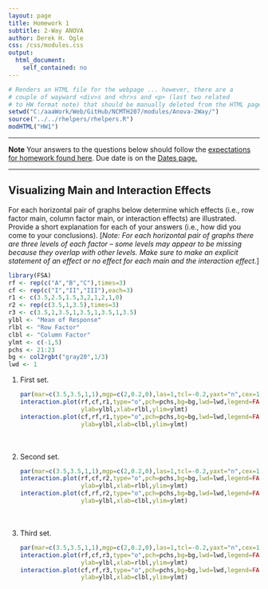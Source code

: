 ```yaml
---
layout: page
title: Homework 1
subtitle: 2-Way ANOVA
author: Derek H. Ogle
css: /css/modules.css
output:
  html_document:
    self_contained: no
---
```


```r
# Renders an HTML file for the webpage ... however, there are a
# couple of wayward <div>s and <hr>s and <p> (last two related
# to HW format note) that should be manually deleted from the HTML page.
setwd("C:/aaaWork/Web/GitHub/NCMTH207/modules/Anova-2Way/")
source("../../rhelpers/rhelpers.R")
modHTML("HW1")
```

----

<div class="alert alert-warning">
  <strong>Note</strong> Your answers to the questions below should follow the <a href="../../resources/hwformat" target="_blank">expectations for homework found here</a>. Due date is on the <a href="../../resources/Dates-Current" target="_blank">Dates page.</a>
</div>

----

## Visualizing Main and Interaction Effects
For each horizontal pair of graphs below determine which effects (i.e., row factor main, column factor main, or interaction effects) are illustrated. Provide a short explanation for each of your answers (i.e., how did you come to your conclusions). [*Note: For each horizontal pair of graphs there are three levels of each factor -- some levels may appear to be missing because they overlap with other levels. Make sure to make an explicit statement of an effect or no effect for each main and the interaction effect.*]

```r
library(FSA)
rf <- rep(c("A","B","C"),times=3)
cf <- rep(c("I","II","III"),each=3)
r1 <- c(3.5,2.5,1.5,3,2,1,2,1,0)
r2 <- rep(c(3.5,1,3.5),times=3)
r3 <- c(3.5,1,3.5,1,3.5,1,3.5,1,3.5)
ylbl <- "Mean of Response"
rlbl <- "Row Factor"
clbl <- "Column Factor"
ylmt <- c(-1,5)
pchs <- 21:23
bg <- col2rgbt("gray20",1/3)
lwd <- 1
```

<ol>
<li>First set.</li>
```r
par(mar=c(3.5,3.5,1,1),mgp=c(2,0.2,0),las=1,tcl=-0.2,yaxt="n",cex=1.1)
interaction.plot(rf,cf,r1,type="o",pch=pchs,bg=bg,lwd=lwd,legend=FALSE,
                 ylab=ylbl,xlab=rlbl,ylim=ylmt)
interaction.plot(cf,rf,r1,type="o",pch=pchs,bg=bg,lwd=lwd,legend=FALSE,
                 ylab=ylbl,xlab=clbl,ylim=ylmt)
```

<br><br>
<li>Second set.</li>
```r
par(mar=c(3.5,3.5,1,1),mgp=c(2,0.2,0),las=1,tcl=-0.2,yaxt="n",cex=1.1)
interaction.plot(rf,cf,r2,type="o",pch=pchs,bg=bg,lwd=lwd,legend=FALSE,
                 ylab=ylbl,xlab=rlbl,ylim=ylmt)
interaction.plot(cf,rf,r2,type="o",pch=pchs,bg=bg,lwd=lwd,legend=FALSE,
                 ylab=ylbl,xlab=clbl,ylim=ylmt)
```

<br><br>
<li>Third set.</li>
```r
par(mar=c(3.5,3.5,1,1),mgp=c(2,0.2,0),las=1,tcl=-0.2,yaxt="n",cex=1.1)
interaction.plot(rf,cf,r3,type="o",pch=pchs,bg=bg,lwd=lwd,legend=FALSE,
                 ylab=ylbl,xlab=rlbl,ylim=ylmt)
interaction.plot(cf,rf,r3,type="o",pch=pchs,bg=bg,lwd=lwd,legend=FALSE,
                 ylab=ylbl,xlab=clbl,ylim=ylmt)
```

</ol>
